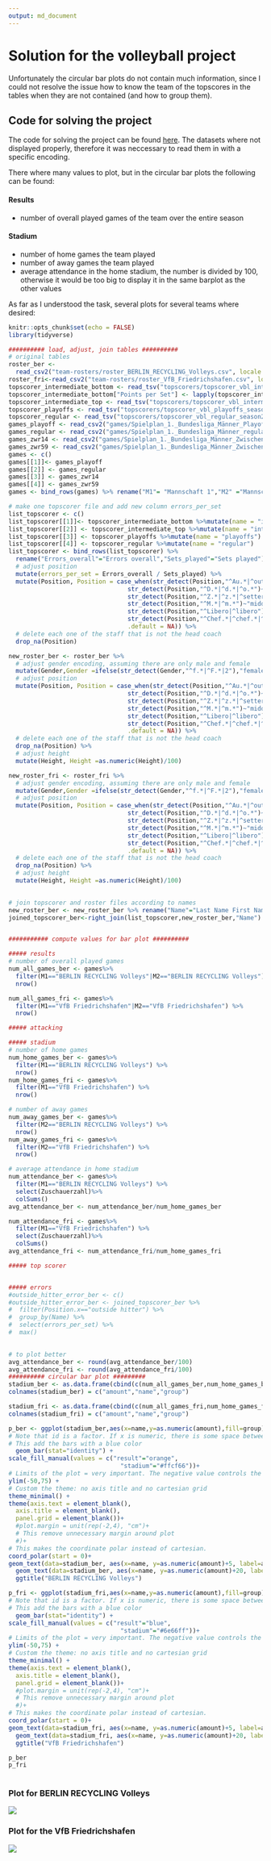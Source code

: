 ```yaml
---
output: md_document
---
```


# Solution for the volleyball project

Unfortunately the circular bar plots do not contain much information, since I could not resolve the issue how to know the team of the topscores in the tables when they are not contained (and how to group them).

## Code for solving the project

The code for solving the project can be found [here](https://github.com/Dr-Eberle-Zentrum/Data-projects-with-R-and-GitHub/blob/volleyball_solution_from_Jana/Projects/laura-burk/volleyball-project/JanaKimmich.Rmd). 
The datasets where not displayed properly, therefore it was neccessary to read them in with a specific encoding.

There where many values to plot, but in the circular bar plots the following can be found:

#### Results
* number of overall played games of the team over the entire season

#### Stadium
* number of home games the team played
* number of away games the team played
* average attendance in the home stadium, the number is divided by 100, otherwise it would be too big to display it in the same barplot as the other values

As far as I understood the task, several plots for several teams where desired:

```r
knitr::opts_chunk$set(echo = FALSE)
library(tidyverse)

########## load, adjust, join tables ##########
# original tables
roster_ber <-
  read_csv2("team-rosters/roster_BERLIN_RECYCLING_Volleys.csv", locale = locale(encoding = "cp852"))
roster_fri<-read_csv2("team-rosters/roster_VfB_Friedrichshafen.csv", locale = locale(encoding = "cp852"))
topscorer_intermediate_bottom <- read_tsv("topscorers/topscorer_vbl_intermediate_season2223_bottom_teams.txt",locale = locale(encoding = "cp852"))
topscorer_intermediate_bottom["Points per Set"] <- lapply(topscorer_intermediate_bottom["Points per Set"],as.character)
topscorer_intermediate_top <- read_tsv("topscorers/topscorer_vbl_intermediate_season2223_top_teams.txt",locale = locale(encoding = "cp852"))
topscorer_playoffs <- read_tsv("topscorers/topscorer_vbl_playoffs_season2223_allteams.txt", locale = locale(encoding = "cp852"))
topscorer_regular <- read_tsv("topscorers/topscorer_vbl_regular_season2223_allteams.txt", locale = locale(encoding = "cp852"))
games_playoff <- read_csv2("games/Spielplan_1._Bundesliga_Männer_Playoff.csv",locale = locale(encoding = "cp852"),col_select = c("Datum","Uhrzeit","Mannschaft 1", "Mannschaft 2", "Ergebnis...7","Zuschauerzahl"))
games_regular <- read_csv2("games/Spielplan_1._Bundesliga_Männer_regular_season.csv",locale = locale(encoding = "cp852"),col_select = c("Datum","Uhrzeit","Mannschaft 1", "Mannschaft 2", "Ergebnis","Zuschauerzahl"))
games_zwr14 <- read_csv2("games/Spielplan_1._Bundesliga_Männer_Zwischenrunde_1-4.csv", locale = locale(encoding = "cp852"),col_select = c("Datum","Uhrzeit","Mannschaft 1", "Mannschaft 2", "Ergebnis","Zuschauerzahl"))
games_zwr59 <- read_csv2("games/Spielplan_1._Bundesliga_Männer_Zwischenrunde_5-9.csv",locale = locale(encoding = "cp852"),col_select = c("Datum","Uhrzeit","Mannschaft 1", "Mannschaft 2", "Ergebnis","Zuschauerzahl"))
games <- c()
games[[1]]<- games_playoff
games[[2]] <- games_regular
games[[3]] <- games_zwr14
games[[4]] <- games_zwr59
games <- bind_rows(games) %>% rename("M1"= "Mannschaft 1","M2" ="Mannschaft 2")

# make one topscorer file and add new column errors_per_set
list_topscorer <- c()
list_topscorer[[1]]<- topscorer_intermediate_bottom %>%mutate(name = "intermediate_bottom")
list_topscorer[[2]] <- topscorer_intermediate_top %>%mutate(name = "intermediate_top")
list_topscorer[[3]] <- topscorer_playoffs %>%mutate(name = "playoffs")
list_topscorer[[4]] <- topscorer_regular %>%mutate(name = "regular")
list_topscorer <- bind_rows(list_topscorer) %>% 
  rename("Errors_overall"="Errors overall","Sets_played"="Sets played") %>% 
  # adjust position
  mutate(errors_per_set = Errors_overall / Sets_played) %>%   
  mutate(Position, Position = case_when(str_detect(Position,"^Au.*|^outside.*")~"outside hitter",
                                 str_detect(Position,"^D.*|^d.*|^o.*")~"opposite hitter",
                                 str_detect(Position,"^Z.*|^z.*|^setter")~"setter",
                                 str_detect(Position,"^M.*|^m.*")~"middle blocker",
                                 str_detect(Position,"^Libero|^libero")~"libero",
                                 str_detect(Position,"^Chef.*|^chef.*|^head.*")~"head coach",
                                 .default = NA)) %>% 
  # delete each one of the staff that is not the head coach
  drop_na(Position)

new_roster_ber <- roster_ber %>% 
  # adjust gender encoding, assuming there are only male and female
  mutate(Gender,Gender =ifelse(str_detect(Gender,"^f.*|^F.*|2"),"female","male")) %>% 
  # adjust position
  mutate(Position, Position = case_when(str_detect(Position,"^Au.*|^outside.*")~"outside hitter",
                                 str_detect(Position,"^D.*|^d.*|^o.*")~"opposite hitter",
                                 str_detect(Position,"^Z.*|^z.*|^setter")~"setter",
                                 str_detect(Position,"^M.*|^m.*")~"middle blocker",
                                 str_detect(Position,"^Libero|^libero")~"libero",
                                 str_detect(Position,"^Chef.*|^chef.*|^head.*")~"head coach",
                                 .default = NA)) %>% 
  # delete each one of the staff that is not the head coach
  drop_na(Position) %>% 
  # adjust height
  mutate(Height, Height =as.numeric(Height)/100)

new_roster_fri <- roster_fri %>% 
  # adjust gender encoding, assuming there are only male and female
  mutate(Gender,Gender =ifelse(str_detect(Gender,"^f.*|^F.*|2"),"female","male")) %>% 
  # adjust position
  mutate(Position, Position = case_when(str_detect(Position,"^Au.*|^outside.*")~"outside hitter",
                                 str_detect(Position,"^D.*|^d.*|^o.*")~"opposite hitter",
                                 str_detect(Position,"^Z.*|^z.*|^setter")~"setter",
                                 str_detect(Position,"^M.*|^m.*")~"middle blocker",
                                 str_detect(Position,"^Libero|^libero")~"libero",
                                 str_detect(Position,"^Chef.*|^chef.*|^head.*")~"head coach",
                                 .default = NA)) %>% 
  # delete each one of the staff that is not the head coach
  drop_na(Position) %>% 
  # adjust height
  mutate(Height, Height =as.numeric(Height)/100)
  

# join topscorer and roster files according to names 
new_roster_ber <- new_roster_ber %>% rename("Name"="Last Name First Name")
joined_topscorer_ber<-right_join(list_topscorer,new_roster_ber,"Name") 


########### compute values for bar plot ##########

##### results 
# number of overall played games
num_all_games_ber <- games%>%
  filter(M1=="BERLIN RECYCLING Volleys"|M2=="BERLIN RECYCLING Volleys") %>%
  nrow()

num_all_games_fri <- games%>%
  filter(M1=="VfB Friedrichshafen"|M2=="VfB Friedrichshafen") %>%
  nrow()

##### attacking

##### stadium
# number of home games
num_home_games_ber <- games%>%
  filter(M1=="BERLIN RECYCLING Volleys") %>%
  nrow()
num_home_games_fri <- games%>%
  filter(M1=="VfB Friedrichshafen") %>%
  nrow()

# number of away games
num_away_games_ber <- games%>%
  filter(M2=="BERLIN RECYCLING Volleys") %>%
  nrow()
num_away_games_fri <- games%>%
  filter(M2=="VfB Friedrichshafen") %>%
  nrow()

# average attendance in home stadium
num_attendance_ber <- games%>%
  filter(M1=="BERLIN RECYCLING Volleys") %>%
  select(Zuschauerzahl)%>%
  colSums()
avg_attendance_ber <- num_attendance_ber/num_home_games_ber

num_attendance_fri <- games%>%
  filter(M1=="VfB Friedrichshafen") %>%
  select(Zuschauerzahl)%>%
  colSums()
avg_attendance_fri <- num_attendance_fri/num_home_games_fri

##### top scorer


##### errors
#outside_hitter_error_ber <- c()
#outside_hitter_error_ber <- joined_topscorer_ber %>%
#  filter(Position.x=="outside hitter") %>% 
#  group_by(Name) %>% 
#  select(errors_per_set) %>% 
#  max()
  

# to plot better
avg_attendance_ber <- round(avg_attendance_ber/100)
avg_attendance_fri <- round(avg_attendance_fri/100)
########## circular bar plot #########
stadium_ber <- as.data.frame(cbind(c(num_all_games_ber,num_home_games_ber,num_away_games_ber,avg_attendance_ber),c("all games","home games", "away games", "avg attendance"),c("result","stadium","stadium","stadium")))
colnames(stadium_ber) = c("amount","name","group")

stadium_fri <- as.data.frame(cbind(c(num_all_games_fri,num_home_games_fri,num_away_games_fri,avg_attendance_fri),c("all games","home games", "away games", "avg attendance"),c("result","stadium","stadium","stadium")))
colnames(stadium_fri) = c("amount","name","group")

p_ber <- ggplot(stadium_ber,aes(x=name,y=as.numeric(amount),fill=group)) +  
# Note that id is a factor. If x is numeric, there is some space between the first bar
# This add the bars with a blue color
  geom_bar(stat="identity") +
scale_fill_manual(values = c("result"="orange",
                               "stadium"="#ffcf66"))+
# Limits of the plot = very important. The negative value controls the size of the inner circle, the positive one is useful to add size over each bar
ylim(-50,75) +
# Custom the theme: no axis title and no cartesian grid
theme_minimal() +
theme(axis.text = element_blank(),
  axis.title = element_blank(),
  panel.grid = element_blank())+
  #plot.margin = unit(rep(-2,4), "cm")+     
  # This remove unnecessary margin around plot
  #)+
# This makes the coordinate polar instead of cartesian.
coord_polar(start = 0)+
geom_text(data=stadium_ber, aes(x=name, y=as.numeric(amount)+5, label=amount), color="black", fontface="bold", size=2.5,  inherit.aes = FALSE ) +
  geom_text(data=stadium_ber, aes(x=name, y=as.numeric(amount)+20, label=name), color="black", fontface="bold", size=2.5,  inherit.aes = FALSE ) +
  ggtitle("BERLIN RECYCLING Volleys")

p_fri <- ggplot(stadium_fri,aes(x=name,y=as.numeric(amount),fill=group)) +  
# Note that id is a factor. If x is numeric, there is some space between the first bar
# This add the bars with a blue color
  geom_bar(stat="identity") +
scale_fill_manual(values = c("result"="blue",
                               "stadium"="#6e66ff"))+
# Limits of the plot = very important. The negative value controls the size of the inner circle, the positive one is useful to add size over each bar
ylim(-50,75) +
# Custom the theme: no axis title and no cartesian grid
theme_minimal() +
theme(axis.text = element_blank(),
  axis.title = element_blank(),
  panel.grid = element_blank())+
  #plot.margin = unit(rep(-2,4), "cm")+     
  # This remove unnecessary margin around plot
  #)+
# This makes the coordinate polar instead of cartesian.
coord_polar(start = 0)+
geom_text(data=stadium_fri, aes(x=name, y=as.numeric(amount)+5, label=amount), color="black", fontface="bold", size=2.5,  inherit.aes = FALSE ) +
  geom_text(data=stadium_fri, aes(x=name, y=as.numeric(amount)+20, label=name), color="black", fontface="bold", size=2.5,  inherit.aes = FALSE ) +
  ggtitle("VfB Friedrichshafen")

p_ber
p_fri
 
```
### Plot for BERLIN RECYCLING Volleys
![](JanaKimmich_files/figure-markdown_strict/setup-1.png)

### Plot for the VfB Friedrichshafen
![](JanaKimmich_files/figure-markdown_strict/setup-2.png)